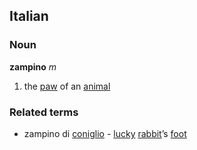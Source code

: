==Italian==
===Noun===
'''zampino''' ''m''
# the [[paw]] of an [[animal]]
===Related terms===
* zampino di [[coniglio]] - [[lucky]] [[rabbit]]’s [[foot]]